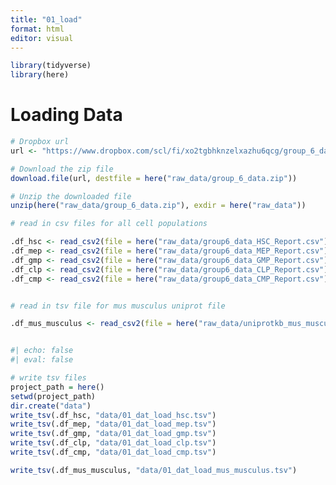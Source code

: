 ```yaml
---
title: "01_load"
format: html
editor: visual
---
```


```r
library(tidyverse)
library(here)
```

# Loading Data

```r

# Dropbox url
url <- "https://www.dropbox.com/scl/fi/xo2tgbhknzelxazhu6qcg/group_6_data_2.zip?rlkey=q0awssn7v4vgi4xfpk2pgl142&st=blph5keq&dl=1"

# Download the zip file
download.file(url, destfile = here("raw_data/group_6_data.zip"))

# Unzip the downloaded file
unzip(here("raw_data/group_6_data.zip"), exdir = here("raw_data"))
```

```r

# read in csv files for all cell populations

.df_hsc <- read_csv2(file = here("raw_data/group6_data_HSC_Report.csv"), na= "NaN")
.df_mep <- read_csv2(file = here("raw_data/group6_data_MEP_Report.csv"), na= "NaN")
.df_gmp <- read_csv2(file = here("raw_data/group6_data_GMP_Report.csv"), na= "NaN")
.df_clp <- read_csv2(file = here("raw_data/group6_data_CLP_Report.csv"), na= "NaN")
.df_cmp <- read_csv2(file = here("raw_data/group6_data_CMP_Report.csv"), na= "NaN")


# read in tsv file for mus musculus uniprot file

.df_mus_musculus <- read_csv2(file = here("raw_data/uniprotkb_mus_musculus.tsv"), na= "NaN")


#| echo: false
#| eval: false

```

```r
# write tsv files
project_path = here()
setwd(project_path)
dir.create("data")
write_tsv(.df_hsc, "data/01_dat_load_hsc.tsv")
write_tsv(.df_mep, "data/01_dat_load_mep.tsv")
write_tsv(.df_gmp, "data/01_dat_load_gmp.tsv")
write_tsv(.df_clp, "data/01_dat_load_clp.tsv")
write_tsv(.df_cmp, "data/01_dat_load_cmp.tsv")

write_tsv(.df_mus_musculus, "data/01_dat_load_mus_musculus.tsv")
```
